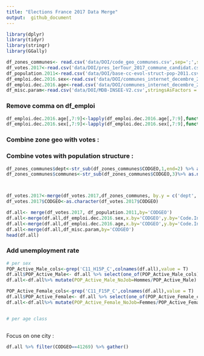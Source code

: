 ```yaml
---
title: "Elections France 2017 Data Merge"
output:  github_document
---
```

```r
library(dplyr)
library(tidyr)
library(stringr)
library(GGally)
```


```r
df_zones_communes<- read.csv('data/DOI/code_geo_communes.csv',sep=';',stringsAsFactors = 1)
df_votes.2017<-read.csv('data/DOI/pres_1erTour_2017_commune_candidat.csv',stringsAsFactors = F)
df_population.2011<-read.csv('data/DOI/base-cc-evol-struct-pop-2011.csv',stringsAsFactors = F)
df_emploi.dec.2016.sex<-read.csv('data/DOI/communes_internet_decembre_2016_gorf18oa_per_sex.csv',stringsAsFactors = F)
df_emploi.dec.2016.age<-read.csv('data/DOI/communes_internet_decembre_2016_gorf18oa_per_age.csv',stringsAsFactors = F)
df_misc.param<-read.csv('data/DOI/MDB-INSEE-V2.csv',stringsAsFactors = F)
```

### Remove comma on df_emploi

```r
df_emploi.dec.2016.age[,7:9]<-lapply(df_emploi.dec.2016.age[,7:9],function(x){as.numeric(gsub(",", "", x))})
df_emploi.dec.2016.sex[,7:9]<-lapply(df_emploi.dec.2016.sex[,7:9],function(x){as.numeric(gsub(",", "", x))})

```
### Combine zone geo with votes :
### Combine votes with population structure :
```r
df_zones_communes$dept<-str_sub(df_zones_communes$CODGEO,1,end=2) %>% as.numeric()
df_zones_communes$communes<-str_sub(df_zones_communes$CODGEO,3)%>% as.numeric()



df_votes.2017<-merge(df_votes.2017,df_zones_communes, by.y = c('dept','communes'),by.x = c('Code.du.département','Code.de.la.commune'),all.x = TRUE)
df_votes.2017$CODGEO<-as.character(df_votes.2017$CODGEO)

```

```r
df.all<- merge(df_votes.2017, df_population.2011,by='CODGEO')
df.all<-merge(df.all,df_emploi.dec.2016.sex,x.by='CODGEO',y.by='Code.Insee.de.la.commune')
df.all<-merge(df.all,df_emploi.dec.2016.age,x.by='CODGEO',y.by='Code.Insee.de.la.commune')
df.all<-merge(df.all,df_misc.param,by='CODGEO')
head(df.all)
```
### Add unemployment rate

```r
# per sex
POP_Active_Male_cols<-grep('C11_H15P_C',colnames(df.all),value = T)
df.all$POP_Active_Male<- df.all %>% select(one_of(POP_Active_Male_cols)) %>% rowSums(.)
df.all<-df.all%>% mutate(POP_Active_Male_NoJob=Hommes/POP_Active_Male)

POP_Active_Female_cols<-grep('C11_F15P_C',colnames(df.all),value = T)
df.all$POP_Active_Female<- df.all %>% select(one_of(POP_Active_Female_cols)) %>% rowSums(.)
df.all<-df.all%>% mutate(POP_Active_Female_NoJob=Femmes/POP_Active_Female)


# per age class



```

Focus on one city :
```r
df.all %>% filter(CODGEO==41269) %>% gather()
```

